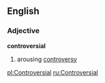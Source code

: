 ==English==

===Adjective===
'''controversial'''
#arousing [[controversy]]

[[pl:Controversial]]
[[ru:Controversial]]